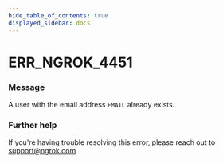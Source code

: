 ```yaml
---
hide_table_of_contents: true
displayed_sidebar: docs
---
```



# ERR_NGROK_4451

### Message
A user with the email address `EMAIL` already exists.

<ErrorDetails error='err_ngrok_4451' />


### Further help
If you're having trouble resolving this error, please reach out to [support@ngrok.com](mailto:support@ngrok.com?subject=Help%20with%20ERR_NGROK_4451)

